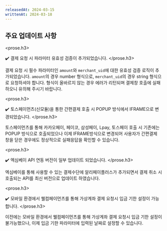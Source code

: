 ```yaml
---
releasedAt: 2024-03-15
writtenAt: 2024-03-18
---
```



## 주요 업데이트 사항

<prose.h3>
  <PaymentV1 />

  ✔️ 결제 요청 시 파라미터 유효성 검증이 추가되었습니다.
</prose.h3>

결제 요청 시 필수 파라미터인 `amount`와 `merchant_uid`에 대한 유효성 검증 로직이 추가되었습니다.
`amount`의 경우 number 형식으로, `merchant_uid`의 경우 string 형식으로 요청하셔야 합니다.
형식이 올바르지 않는 경우 에러가 리턴되며 결제창 호출에 실패하오니 유의해 주시기 바랍니다.

<prose.h3>
  <PaymentV1 /> <PaymentV2 />

  ✔️ 토스페이먼츠(신모듈)을 통한 간편결제 호출 시 POPUP 방식에서 IFRAME으로 변경되었습니다.
</prose.h3>

토스페이먼츠를 통해 카카오페이, 페이코, 삼성페이, Lpay, 토스페이 호출 시 기존에는 POPUP 방식으로 호출되었으나
이제 IFRAME방식으로 변경되어 사용자가 간편결제 창을 닫은 경우에도 정상적으로 실패응답을 확인할 수 있습니다.

<prose.h3>
  <PaymentV1 />

  ✔️ 엑심베이 API 연동 버전이 일부 업데이트 되었습니다.
</prose.h3>

엑심베이를 통해 사용할 수 있는 결제수단에 알리페이플러스가 추가되면서 결제 취소 시 호출되는 API를 최신 버전으로 업데이트 하였습니다.

<prose.h3>
  <PaymentV2 />

  ✔️ 모바일 환경에서 웰컴페이먼츠를 통해 가상계좌 결제 요청시 입금 기한 설정이 가능합니다.
</prose.h3>

이전에는 모바일 환경에서 웰컴페이먼츠를 통해 가상계좌 결제 요청시 입금 기한 설정이 불가능했으나, 이제 입금 기한 파라미터에 입력된 날짜로 설정할 수 있습니다.
